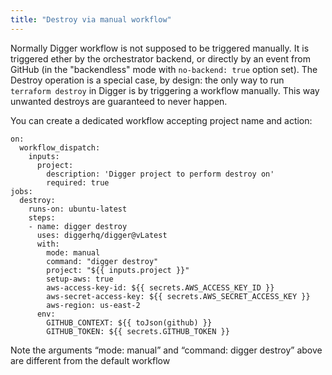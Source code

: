```yaml
---
title: "Destroy via manual workflow"
---
```


Normally Digger workflow is not supposed to be triggered manually. It is triggered ether by the orchestrator backend, or directly by an event from GitHub (in the "backendless" mode with `no-backend: true` option set). The Destroy operation is a special case, by design: the only way to run `terraform destroy` in Digger is by triggering a workflow manually. This way unwanted destroys are guaranteed to never happen.

You can create a dedicated workflow accepting project name and action:

```
on:
  workflow_dispatch:
    inputs:
      project:
        description: 'Digger project to perform destroy on'
        required: true
jobs:
  destroy:
    runs-on: ubuntu-latest
    steps:
    - name: digger destroy
      uses: diggerhq/digger@vLatest
      with:
        mode: manual
        command: "digger destroy"
        project: "${{ inputs.project }}"
        setup-aws: true
        aws-access-key-id: ${{ secrets.AWS_ACCESS_KEY_ID }}
        aws-secret-access-key: ${{ secrets.AWS_SECRET_ACCESS_KEY }}
        aws-region: us-east-2
      env:
        GITHUB_CONTEXT: ${{ toJson(github) }}
        GITHUB_TOKEN: ${{ secrets.GITHUB_TOKEN }}
```

<Note>
  Note the arguments “mode: manual” and “command: digger destroy” above are
  different from the default workflow
</Note>
